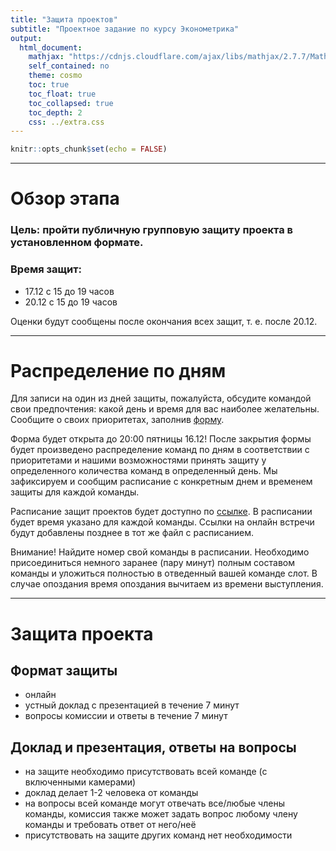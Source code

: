 ```yaml
---
title: "Защита проектов"
subtitle: "Проектное задание по курсу Эконометрика"
output:  
  html_document:
    mathjax: "https://cdnjs.cloudflare.com/ajax/libs/mathjax/2.7.7/MathJax.js?config=TeX-MML-AM_CHTML"
    self_contained: no  
    theme: cosmo
    toc: true
    toc_float: true
    toc_collapsed: true
    toc_depth: 2
    css: ../extra.css
---
```


```r
knitr::opts_chunk$set(echo = FALSE)
```

---

# Обзор этапа

### **Цель:** пройти публичную групповую защиту проекта в установленном формате.


### **Время защит:** 
- 17.12 с 15 до 19 часов 
- 20.12 с 15 до 19 часов

Оценки будут сообщены после окончания всех защит, т. е. после 20.12.

---

# Распределение по дням
Для записи на один из дней защиты, пожалуйста, обсудите командой свои предпочтения: какой день и время для вас наиболее желательны. Сообщите о своих приоритетах, заполнив [форму](https://docs.google.com/forms/d/e/1FAIpQLSf3meQ1_Ykyix7I50NUqk-krEIHT9tQe9Q7hvHeuRVVszfz4w/viewform?usp=sf_link).

Форма будет открыта до 20:00 пятницы 16.12! После закрытия формы будет произведено распределение команд по дням в соответствии с приоритетами и нашими возможностями принять защиту у определенного количества команд в определенный день. Мы зафиксируем и сообщим расписание с конкретным днем и временем защиты для каждой команды.

Расписание защит проектов будет доступно по [ссылке](https://docs.google.com/spreadsheets/d/1zBpU7pqoFo4D2KKd0h6vE4wg5_JaOQaX4lT5pXWPvJ8/edit?usp=sharing).
В расписании будет время указано для каждой команды. Ссылки на онлайн встречи будут добавлены позднее в тот же файл с расписанием.

Внимание! Найдите номер свой команды в расписании. Необходимо присоединиться немного заранее (пару минут) полным составом команды и уложиться полностью в отведенный вашей команде слот. В случае опоздания время опоздания вычитаем из времени выступления.

---

# Защита проекта

## Формат защиты
- онлайн
- устный доклад с презентацией в течение 7 минут
- вопросы комиссии и ответы в течение 7 минут

## Доклад и презентация, ответы на вопросы
- на защите необходимо присутствовать всей команде (с включенными камерами)
- доклад делает 1-2 человека от команды
- на вопросы всей команде могут отвечать все/любые члены команды, комиссия также может задать вопрос любому члену команды и требовать ответ от него/неё
- присутствовать на защите других команд нет необходимости
